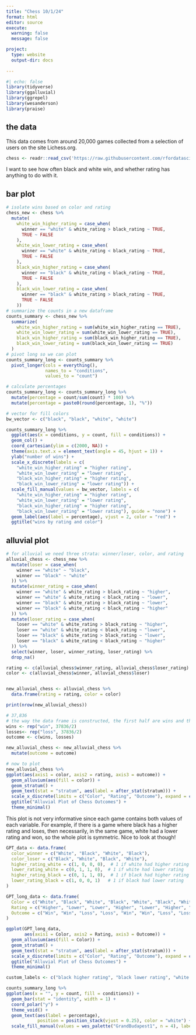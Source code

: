 ```yaml
---
title: "Chess 10/1/24"
format: html
editor: source
execute: 
  warning: false
  message: false

project:
  type: website
  output-dir: docs
  
---
```



```r
#| echo: false
library(tidyverse)
library(ggalluvial)
library(ggrepel)
library(wesanderson)
library(praise)

```

## the data
This data comes from around 20,000 games collected from a selection of users on the site Lichess.org.


```r
chess <- readr::read_csv('https://raw.githubusercontent.com/rfordatascience/tidytuesday/master/data/2024/2024-10-01/chess.csv')

```
I want to see how often black and white win, and whether rating has anything to do with it.

## bar plot

```r
# isolate wins based on color and rating
chess_new <- chess %>%
  mutate(
    white_win_higher_rating = case_when(
      winner == "white" & white_rating > black_rating ~ TRUE,
      TRUE ~ FALSE
    ), 
    white_win_lower_rating = case_when(
      winner == "white" & white_rating < black_rating ~ TRUE,
      TRUE ~ FALSE
    ), 
    black_win_higher_rating = case_when(
      winner == "black" & white_rating < black_rating ~ TRUE,
      TRUE ~ FALSE
    ), 
    black_win_lower_rating = case_when(
      winner == "black" & white_rating > black_rating ~ TRUE,
      TRUE ~ FALSE
    ))
# summarize the counts in a new dataframe 
counts_summary <- chess_new %>%
  summarize(
    white_win_higher_rating = sum(white_win_higher_rating == TRUE),
    white_win_lower_rating = sum(white_win_lower_rating == TRUE),
    black_win_higher_rating = sum(black_win_higher_rating == TRUE),
    black_win_lower_rating = sum(black_win_lower_rating == TRUE)
  )
# pivot long so we can plot
counts_summary_long <- counts_summary %>%
  pivot_longer(cols = everything(),
               names_to = "conditions",
               values_to = "count")

# calculate percentages
counts_summary_long <- counts_summary_long %>%
  mutate(percentage = count/sum(count) * 100) %>%
  mutate(percentage = paste0(round(percentage, 1), "%"))

```

```r
# vector for fill colors
bw_vector <- c("black", "black", "white", "white")

counts_summary_long %>%
  ggplot(aes(x = conditions, y = count, fill = conditions)) +
  geom_col() + 
  coord_cartesian(ylim = c(2000, NA)) +
  theme(axis.text.x = element_text(angle = 45, hjust = 1)) +
  ylab("number of wins") +
  scale_x_discrete(labels = c(
    "white_win_higher_rating" = "higher rating",
    "white_win_lower_rating" = "lower rating",
    "black_win_higher_rating" = "higher rating",
    "black_win_lower_rating" = "lower rating")) +
  scale_fill_manual(values = bw_vector, labels = c(
    "white_win_higher_rating" = "higher rating",
    "white_win_lower_rating" = "lower rating",
    "black_win_higher_rating" = "higher rating",
    "black_win_lower_rating" = "lower rating"), guide = "none") +
  geom_label(aes(label = percentage), vjust = 2, color = "red") +
  ggtitle("wins by rating and color") 

```

## alluvial plot
```r
# for alluvial we need three strata: winner/loser, color, and rating
alluvial_chess <- chess_new %>%
  mutate(loser = case_when(
    winner == "white" ~ "black",
    winner == "black" ~ "white"
  )) %>%
  mutate(winner_rating = case_when(
    winner == "white" & white_rating > black_rating ~ "higher",
    winner == "white" & white_rating < black_rating ~ "lower",
    winner == "black" & white_rating > black_rating ~ "lower",
    winner == "black" & white_rating < black_rating ~ "higher"
  )) %>%
  mutate(loser_rating = case_when(
    loser == "white" & white_rating > black_rating ~ "higher",
    loser == "white" & white_rating < black_rating ~ "lower",
    loser == "black" & white_rating > black_rating ~ "lower",
    loser == "black" & white_rating < black_rating ~ "higher"
  )) %>%
  select(winner, loser, winner_rating, loser_rating) %>%
  drop_na()

rating <- c(alluvial_chess$winner_rating, alluvial_chess$loser_rating)
color <- c(alluvial_chess$winner, alluvial_chess$loser)


new_alluvial_chess <- alluvial_chess %>%
  data.frame(rating = rating, color = color) 

print(nrow(new_alluvial_chess))

# 37,836
# the way the data frame is constructed, the first half are wins and the rest losses
wins <- rep("win", 37836/2)
losses<- rep("loss", 37836/2)
outcome <- c(wins, losses)

new_alluvial_chess <- new_alluvial_chess %>%
  mutate(outcome = outcome)

```

```r
# now to plot
new_alluvial_chess %>%
ggplot(aes(axis1 = color, axis2 = rating, axis3 = outcome)) +
  geom_alluvium(aes(fill = color)) +
  geom_stratum() +
  geom_text(stat = "stratum", aes(label = after_stat(stratum))) +
  scale_x_discrete(limits = c("Color", "Rating", "Outcome"), expand = c(0.15, 0.05)) +
  ggtitle("Alluvial Plot of Chess Outcomes") +
  theme_minimal()
```
This plot is not very informative since each game contains both values of each variable. For example, if there is a game where black has a higher rating and loses, then necessarily, in the same game, white had a lower rating and won, so the whole plot is symmetric. Nice to look at though!

```r

GPT_data <- data.frame(
  color_winner = c("White", "Black", "White", "Black"),
  color_loser = c("Black", "White", "Black", "White"),
  higher_rating_white = c(1, 0, 0, 0),  # 1 if white had higher rating
  lower_rating_white = c(0, 1, 1, 0),  # 1 if white had lower rating
  higher_rating_black = c(0, 1, 1, 0),  # 1 if black had higher rating
  lower_rating_black = c(1, 0, 0, 1)   # 1 if black had lower rating
)

GPT_long_data <- data.frame(
  Color = c("White", "Black", "White", "Black", "White", "Black", "White", "Black"),
  Rating = c("Higher", "Lower", "Lower", "Higher", "Lower", "Higher", "Higher", "Lower"),
  Outcome = c("Win", "Win", "Loss", "Loss", "Win", "Win", "Loss", "Loss")
)
```


```r
ggplot(GPT_long_data,
       aes(axis1 = Color, axis2 = Rating, axis3 = Outcome)) +
  geom_alluvium(aes(fill = Color)) +
  geom_stratum() +
  geom_text(stat = "stratum", aes(label = after_stat(stratum))) +
  scale_x_discrete(limits = c("Color", "Rating", "Outcome"), expand = c(0.15, 0.05)) +
  ggtitle("Alluvial Plot of Chess Outcomes") +
  theme_minimal()
```











```r

custom_labels <- c("black higher rating", "black lower rating", "white higher rating", "white lower rating")

counts_summary_long %>%
ggplot(aes(x = "", y = count, fill = conditions)) +
  geom_bar(stat = "identity", width = 1) +  
  coord_polar("y") +
  theme_void() +
  geom_text(aes(label = percentage), 
            position = position_stack(vjust = 0.25), color = "white") +
  scale_fill_manual(values = wes_palette("GrandBudapest1", n = 4), labels = custom_labels)
  
```


